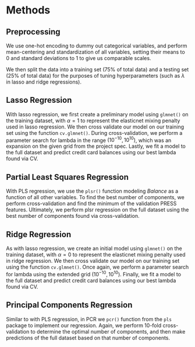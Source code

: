 
# Methods

## Preprocessing

We use one-hot encoding to dummy out categorical variables, and perform mean-centering and standardization of all variables, setting their means to 0 and standard deviations to 1 to give us comparable scales.

We then split the data into a training set (75\% of total data) and a testing set (25\% of total data) for the purposes of tuning hyperparameters (such as $\lambda$ in lasso and ridge regressions).

## Lasso Regression

With lasso regression, we first create a preliminary model using `glmnet()` on the training dataset, with $\alpha=1$ to represent the elasticnet mixing penalty used in lasso regression. We then cross validate our model on our training set using the function `cv.glmnet()`. During cross-validation, we perform a parameter search for lambda in the range $(10^{-10}, 10^{10})$, which was an expansion on the given grid from the project spec. Lastly, we fit a model to the full dataset and predict credit card balances using our best lambda found via CV.

## Partial Least Squares Regression

With PLS regression, we use the  `plsr()` function modeling *Balance* as a function of all other variables. To find the best number of components, we perform cross-validation and find the minimum of the validation PRESS features. Ultimately, we perform plsr regression on the full dataset using the best number of components found via cross-validation.

## Ridge Regression

As with lasso regression, we create an initial model using `glmnet()` on the training dataset, with $\alpha=0$ to represent the elasticnet mixing penalty used in ridge regression. We then cross validate our model on our training set using the function `cv.glmnet()`. Once again, we perform a parameter search for lambda using the extended grid $(10^{-10}, 10^{10})$. Finally, we fit a model to the full dataset and predict credit card balances using our best lambda found via CV.

## Principal Components Regression

Similar to with PLS regression, in PCR we `pcr()` function from the `pls` package to implement our regression. Again, we perform 10-fold cross-validation to determine the optimal number of components, and then make predictions of the full dataset based on that number of components.
